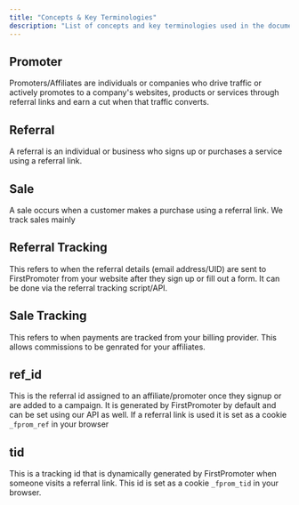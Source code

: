 ```yaml
---
title: "Concepts & Key Terminologies"
description: "List of concepts and key terminologies used in the documentation"
---
```


## Promoter
Promoters/Affiliates are individuals or companies who drive traffic or actively promotes to a company's websites, products or services through referral links and earn a cut when that traffic converts.

## Referral 
A referral is an individual or business who signs up or purchases a service using a referral link.

## Sale
A sale occurs when a customer makes a purchase using a referral link. We track sales mainly 

## Referral Tracking
This refers to when the referral details (email address/UID) are sent to FirstPromoter from your website after they sign up or fill out a form. It can be done via the referral tracking script/API.

## Sale Tracking
This refers to when payments are tracked from your billing provider. This allows commissions to be genrated for your affiliates.

## ref_id
This is the referral id assigned to an affiliate/promoter once they signup or are added to a campaign. It is generated by FirstPromoter by default and can be set using our API as well. 
If a referral link is used it is set as a cookie `_fprom_ref` in your browser

## tid
This is a tracking id that is dynamically generated by FirstPromoter when someone visits a referral link. This id is set as a cookie `_fprom_tid` in your browser. 